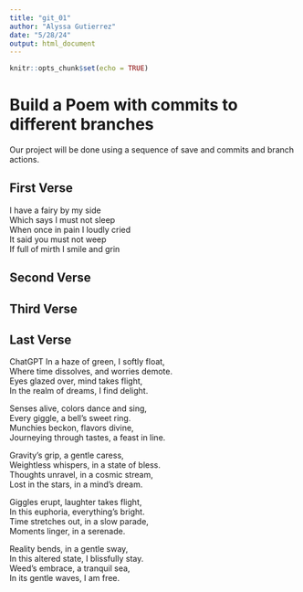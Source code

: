 ```yaml
---
title: "git_01"
author: "Alyssa Gutierrez"
date: "5/28/24"
output: html_document
---
```


```r
knitr::opts_chunk$set(echo = TRUE)
```
# Build a Poem with commits to different branches
Our project will be done using a sequence of save and commits and branch actions.
<!-- Do not modify or change any text in "!--" bracketed areas such as this --- these are instructions to
you, if you change any of this the git program will notice it and compromise your git merging strategy !-->

## First Verse 
<!--Put the first five lines of a poem by Lewis Carrol in this section!-->
I have a fairy by my side  
Which says I must not sleep  
When once in pain I loudly cried  
It said you must not weep  
If full of mirth I smile and grin  


## Second Verse
<!--Put the first five lines of a poem by Robert Frost here!-->

## Third Verse
<!--Put the first two verses of The Walrus and the Carpenter here!-->

## Last Verse
<!--Put a short poem you created using chatGPT of 20 to 30 lines,here!-->

ChatGPT
In a haze of green, I softly float,   
Where time dissolves, and worries demote.   
Eyes glazed over, mind takes flight,   
In the realm of dreams, I find delight.   

Senses alive, colors dance and sing,   
Every giggle, a bell's sweet ring.   
Munchies beckon, flavors divine,   
Journeying through tastes, a feast in line.   

Gravity’s grip, a gentle caress,   
Weightless whispers, in a state of bless.   
Thoughts unravel, in a cosmic stream,   
Lost in the stars, in a mind's dream.   

Giggles erupt, laughter takes flight,   
In this euphoria, everything's bright.   
Time stretches out, in a slow parade,   
Moments linger, in a serenade.   

Reality bends, in a gentle sway,   
In this altered state, I blissfully stay.   
Weed's embrace, a tranquil sea,   
In its gentle waves, I am free.   